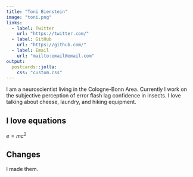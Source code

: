 ```yaml
---
title: "Toni Bienstein"
image: "toni.png"
links:
  - label: Twitter
    url: "https://twitter.com/"
  - label: GitHub
    url: "https://github.com/"
  - label: Email
    url: "mailto:email@email.com"
output:
  postcards::jolla:
    css: "custom.css"
---
```

 
I am a neuroscientist living in the Cologne-Bonn Area. Currently I work on the subjective perception of error flash lag confidence in insects. I love talking about cheese, laundry, and hiking equipment.

## I love equations

$e = mc^2$


## Changes
I made them.

